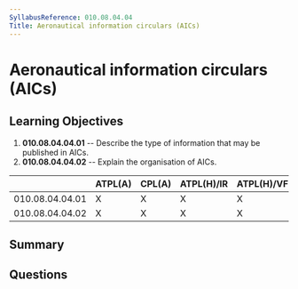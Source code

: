 ```yaml
---
SyllabusReference: 010.08.04.04
Title: Aeronautical information circulars (AICs)
---
```


# Aeronautical information circulars (AICs)

## Learning Objectives

1.  **010.08.04.04.01** -- Describe the type of information that may be published
    in AICs.
2.  **010.08.04.04.02** -- Explain the organisation of AICs.

|                 | ATPL(A) | CPL(A) | ATPL(H)/IR | ATPL(H)/VFR | CPL(H) | IR | CBIR(A) |
| --------------- | ------- | ------ | ---------- | ----------- | ------ | -- | ------- |
| 010.08.04.04.01 | X       | X      | X          | X           | X      | X  |         |
| 010.08.04.04.02 | X       | X      | X          | X           | X      | X  |         |

## Summary

## Questions
